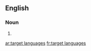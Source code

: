 ==English==

===Noun===
{{head|en|noun plural form}}

# {{plural of|target language|lang=en}}

[[ar:target languages]]
[[fr:target languages]]